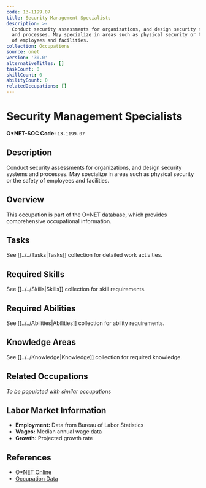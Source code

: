 ```yaml
---
code: 13-1199.07
title: Security Management Specialists
description: >-
  Conduct security assessments for organizations, and design security systems
  and processes. May specialize in areas such as physical security or the safety
  of employees and facilities.
collection: Occupations
source: onet
version: '30.0'
alternativeTitles: []
taskCount: 0
skillCount: 0
abilityCount: 0
relatedOccupations: []
---
```

# Security Management Specialists

**O*NET-SOC Code:** `13-1199.07`

## Description

Conduct security assessments for organizations, and design security systems and processes. May specialize in areas such as physical security or the safety of employees and facilities.

## Overview

This occupation is part of the O*NET database, which provides comprehensive occupational information.

## Tasks

See [[../../Tasks|Tasks]] collection for detailed work activities.

## Required Skills

See [[../../Skills|Skills]] collection for skill requirements.

## Required Abilities

See [[../../Abilities|Abilities]] collection for ability requirements.

## Knowledge Areas

See [[../../Knowledge|Knowledge]] collection for required knowledge.

## Related Occupations

*To be populated with similar occupations*

## Labor Market Information

- **Employment:** Data from Bureau of Labor Statistics
- **Wages:** Median annual wage data
- **Growth:** Projected growth rate

## References

- [O*NET Online](https://www.onetonline.org/link/summary/13-1199.07)
- [Occupation Data](https://www.onetcenter.org/)

